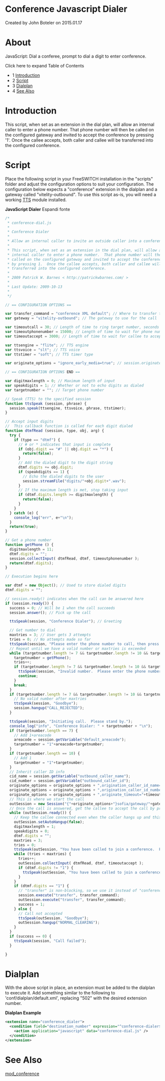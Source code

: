 
# Conference Javascript Dialer 

 Created by  John Boteler on 2015.01.17

# About

JavaScript: Dial a conferee, prompt to dial a digit to enter conference. 

Click here to expand Table of Contents

* 1 [Introduction](#-freeswitch--conference-javascript-dialer-)
* 2 [Script](#-freeswitch--conference-javascript-dialer-)
* 3 [Dialplan](#-freeswitch--conference-javascript-dialer-)
* 4 [See Also](#-freeswitch--conference-javascript-dialer-)

# Introduction 

This script, when set as an extension in the dial plan, will allow an internal caller to enter a phone number. That phone number will then be called on the configured gateway and invited to accept the conference by pressing '1'. Once the callee accepts, both caller and callee will be transferred into the configured conference.

#  Script 

Place the following script in your FreeSWITCH installation in the "scripts" folder and adjust the configuration options to suit your configuration. The configuration below expects a "conference" extension in the dialplan and a gateway called "vitelity-outbound". To use this script as-is, you will need a working [TTS](https://freeswitch.org/confluence/label/FREESWITCH/tts) module installed.

**JavaScript Dialer** Espandi fonte 

```js
/*
 * conference-dial.js
 *
 * Conference Dialer
 *
 * Allow an internal caller to invite an outside caller into a conference.
 *
 * This script, when set as an extension in the dial plan, will allow an
 * internal caller to enter a phone number.  That phone number will then be
 * called on the configured gateway and invited to accept the conference
 * by pressing 1.  Once the callee accepts, both caller and callee will be
 * transferred into the configured conference.
 *
 * 2009 Patrick W. Barnes < http://patrickwbarnes.com/ >
 *
 * Last Update: 2009-10-13
 *
 */

// == CONFIGURATION OPTIONS ==

var transfer_command = "conference XML default"; // Where to transfer the parties
var gateway = "vitelity-outbound"; // The gateway to use for the call

var timeoutcall = 30; // Length of time to ring target number, seconds
var timeoutphonenumber = 15000; // Length of time to wait for phone number input, ms
var timeoutaccept = 3000; // Length of time to wait for callee to accept, ms

var ttsengine = "flite"; // TTS engine
var ttsvoice = "slt"; // TTS voice
var ttstimer = "soft"; // TTS timer type

var originate_options = "ignore_early_media=true"; // session.originate flags

// == CONFIGURATION OPTIONS END ==

var digitmaxlength = 0; // Maximum length of input
var speakdigits = 1; // Whether or not to echo digits as dialed
var targetnumber = ""; // Target phone number

// Speak (TTS) to the specified session
function ttsSpeak (session, phrase) {
  session.speak(ttsengine, ttsvoice, phrase, ttstimer);
}

// Accept input digits
//  This callback function is called for each digit dialed
function dtmfRead (session, type, obj, arg) {
  try {
    if (type == "dtmf") {
      // # or * indicates that input is complete
      if (obj.digit == "#" || obj.digit == "*") {
        return(false);
      }
      // Add the dialed digit to the digit string
      dtmf.digits += obj.digit;
      if (speakdigits == 1) {
        // Echo the dialed digits to the user
        session.streamFile("digits/"+obj.digit+".wav");
      }
      // If the maximum length is met, stop taking input
      if (dtmf.digits.length >= digitmaxlength) {
        return(false);
      }
    }
  } catch (e) {
    console_log("err", e+"\n");
  }
  return(true);
}

// Get a phone number
function getPhone () {
  digitmaxlength = 11;
  dtmf.digits = "";
  session.collectInput( dtmfRead, dtmf, timeoutphonenumber );
  return(dtmf.digits);
}

// Execution begins here

var dtmf = new Object(); // Used to store dialed digits
dtmf.digits = "";

// session.ready() indicates when the call can be answered here
if (session.ready()) {
  success = 0; // Will be 1 when the call succeeds
  session.answer(); // Pick up the call

  ttsSpeak(session, "Conference Dialer"); // Greeting

  // Get number to dial
  maxtries = 3; // User gets 3 attempts
  tries = 0; // No attempts made so far
  ttsSpeak(session, "Please enter the phone number to call, then press pound.");
  // Repeat until we have a valid number or maxtries is exceeded
  while (targetnumber.length != 7 && targetnumber.length != 10 && targetnumber.length != 11 && tries < maxtries) {
    targetnumber = getPhone();
    tries++;
    if (targetnumber.length != 7 && targetnumber.length != 10 && targetnumber.length != 11) {
      ttsSpeak(session, "Invalid number.  Please enter the phone number to call, then press pound.");
      continue;
    }
    break;
  }
  if (targetnumber.length != 7 && targetnumber.length != 10 && targetnumber.length != 11) {
    // No valid number after maxtries
    ttsSpeak(session, "Goodbye");
    session.hangup("CALL_REJECTED");
  }

  ttsSpeak(session, "Initiating call.  Please stand by.");
  console_log("info", "Conference Dialer: " + targetnumber + "\n");
  if (targetnumber.length == 7) {
    // Add 1+areacode
    areacode = session.getVariable("default_areacode");
    targetnumber = "1"+areacode+targetnumber;
  }
  if (targetnumber.length == 10) {
    // Add 1
    targetnumber = "1"+targetnumber;
  }
  // Inherit caller ID info
  cid_name = session.getVariable("outbound_caller_name");
  cid_number = session.getVariable("outbound_caller_id");
  originate_options = originate_options + ",origination_caller_id_name="+cid_name;
  originate_options = originate_options + ",origination_caller_id_number="+cid_number;
  originate_options = originate_options + ",originate_timeout="+timeoutcall;
  // This is where we start the call
  outSession = new Session("{"+originate_options+"}sofia/gateway/"+gateway+"/"+targetnumber);
  // Once the call is answered, get the callee to accept the call by pressing 1
  while (outSession.ready()) {
    // Keep the callee connected even when the caller hangs up and this script has ended
    outSession.setAutoHangup(false);
    digitmaxlength = 1;
    speakdigits = 0;
    dtmf.digits = "";
    maxtries = 3;
    tries = 0;
    ttsSpeak(outSession, "You have been called to join a conference.  Press 1 to accept.");
    while (tries < maxtries) {
      tries++;
      outSession.collectInput( dtmfRead, dtmf, timeoutaccept );
      if (dtmf.digits != "1") {
        ttsSpeak(outSession, "You have been called to join a conference.  Press 1 to accept.");
      }
    }
    if (dtmf.digits == "1") {
      // "transfer" is non-blocking, so we use it instead of "conference"
      session.execute("transfer", transfer_command);
      outSession.execute("transfer", transfer_command);
      success = 1;
    } else {
      // Call not accepted
      ttsSpeak(outSession, "Goodbye");
      outSession.hangup("NORMAL_CLEARING");
    }
  }
  if (success == 0) {
    ttsSpeak(session, "Call failed");
  }

}
```

#  Dialplan 

With the above script in place, an extension must be added to the dialplan to execute it. Add something similar to the following to 'conf/dialplan/default.xml', replacing "502" with the desired extension number.

**Dialplan Example**

```xml
<extension name="conference_dialer">
  <condition field="destination_number" expression="^conference-dialer$|^502$">
    <action application="javascript" data="conference-dial.js" />
  </condition>
</extension>

```

# See Also

[mod\_conference](../Modules/mod_conference_3965534.mdx#list)


